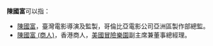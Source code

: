 '''陳國富'''可以指：
*[[陳國富|陳國富]]，臺灣電影導演及監製，哥倫比亞電影公司亞洲區製作部總監。
*[[陳國富_(商人)|陳國富 (商人)]]，香港商人，[[美國冒險樂園|美國冒險樂園]]副主席兼董事總經理。

{{disambig|G国富|Cat=三字陈姓人名消歧义}}